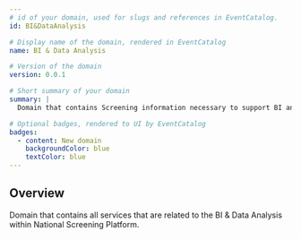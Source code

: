 ```yaml
---
# id of your domain, used for slugs and references in EventCatalog.
id: BI&DataAnalysis

# Display name of the domain, rendered in EventCatalog
name: BI & Data Analysis

# Version of the domain
version: 0.0.1

# Short summary of your domain
summary: |
  Domain that contains Screening information necessary to support BI and Data Analysis

# Optional badges, rendered to UI by EventCatalog
badges:
  - content: New domain
    backgroundColor: blue
    textColor: blue
---
```


## Overview

Domain that contains all services that are related to the BI & Data Analysis within National Screening Platform.

<NodeGraph />

